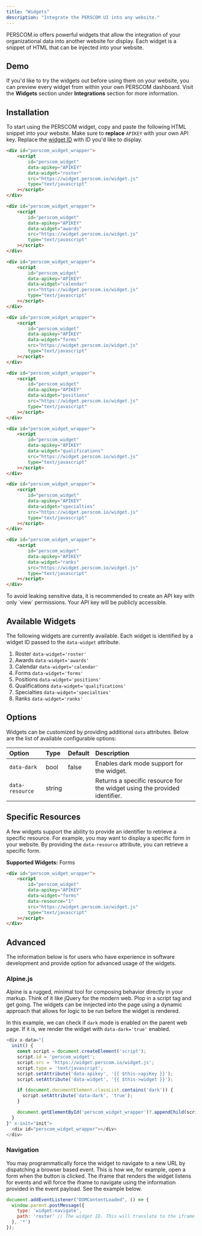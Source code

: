 ```yaml
---
title: "Widgets"
description: "Integrate the PERSCOM UI into any website."
---
```


PERSCOM.io offers powerful widgets that allow the integration of your organizational data into another website for display. Each widget is a snippet of HTML that can be injected into your website.

## Demo

If you'd like to try the widgets out before using them on your website, you can preview every widget from within your own PERSCOM dashboard. Visit the **Widgets** section under **Integrations** section for more information.

## Installation

To start using the PERSCOM widget, copy and paste the following HTML snippet into your website. Make sure to **replace** `APIKEY` with your own API key. Replace the [widget ID](#available-widgets) with ID you'd like to display.

<CodeGroup>

```html Roster {4-5}
<div id="perscom_widget_wrapper">
    <script
        id="perscom_widget"
        data-apikey="APIKEY"
        data-widget="roster"
        src="https://widget.perscom.io/widget.js"
        type="text/javascript"
    ></script>
</div>
```


```html Awards {4-5}
<div id="perscom_widget_wrapper">
    <script
        id="perscom_widget"
        data-apikey="APIKEY"
        data-widget="awards"
        src="https://widget.perscom.io/widget.js"
        type="text/javascript"
    ></script>
</div>
```


```html Calendar {4-5}
<div id="perscom_widget_wrapper">
    <script
        id="perscom_widget"
        data-apikey="APIKEY"
        data-widget="calendar"
        src="https://widget.perscom.io/widget.js"
        type="text/javascript"
    ></script>
</div>
```


```html Forms {4-5}
<div id="perscom_widget_wrapper">
    <script
        id="perscom_widget"
        data-apikey="APIKEY"
        data-widget="forms"
        src="https://widget.perscom.io/widget.js"
        type="text/javascript"
    ></script>
</div>
```

```html Positions {4-5}
<div id="perscom_widget_wrapper">
    <script
        id="perscom_widget"
        data-apikey="APIKEY"
        data-widget="positions"
        src="https://widget.perscom.io/widget.js"
        type="text/javascript"
    ></script>
</div>
```

```html Qualifications {4-5}
<div id="perscom_widget_wrapper">
    <script
        id="perscom_widget"
        data-apikey="APIKEY"
        data-widget="qualifications"
        src="https://widget.perscom.io/widget.js"
        type="text/javascript"
    ></script>
</div>
```


```html Specialties {4-5}
<div id="perscom_widget_wrapper">
    <script
        id="perscom_widget"
        data-apikey="APIKEY"
        data-widget="specialties"
        src="https://widget.perscom.io/widget.js"
        type="text/javascript"
    ></script>
</div>
```


```html Ranks {4-5}
<div id="perscom_widget_wrapper">
    <script
        id="perscom_widget"
        data-apikey="APIKEY"
        data-widget="ranks"
        src="https://widget.perscom.io/widget.js"
        type="text/javascript"
    ></script>
</div>
```

</CodeGroup>

<Note>
  To avoid leaking sensitive data, it is recommended to create an API key with only `view` permissions. Your API key will be publicly accessible.
</Note>

## Available Widgets

The following widgets are currently available. Each widget is identified by a widget ID passed to the `data-widget` attribute.

1. Roster `data-widget='roster'`
2. Awards `data-widget='awards'`
3. Calendar `data-widget='calendar'`
4. Forms `data-widget='forms'`
5. Positions `data-widget='positions'`
6. Qualifications `data-widget='qualifications'`
7. Specialties `data-widget='specialties'`
8. Ranks `data-widget='ranks'`

## Options

Widgets can be customized by providing additional `data` attributes. Below are the list of available configurable options:

| Option          | Type   | Default | Description                                                               |
|:----------------|:-------|:--------|:--------------------------------------------------------------------------|
| `data-dark`     | bool   |  false  | Enables dark mode support for the widget.                                 |
| `data-resource` | string |         | Returns a specific resource for the widget using the provided identifier. |

## Specific Resources

A few widgets support the ability to provide an identifier to retrieve a specific resource. For example, you may want to display a specific form in your website. By providing the `data-resource` attribute, you can retrieve a specific form.

**Supported Widgets:** Forms

```html Ranks {6}
<div id="perscom_widget_wrapper">
    <script
        id="perscom_widget"
        data-apikey="APIKEY"
        data-widget="forms"
        data-resource="1"
        src="https://widget.perscom.io/widget.js"
        type="text/javascript"
    ></script>
</div>
```

## Advanced

The information below is for users who have experience in software development and provide option for advanced usage of the widgets.

### Alpine.js

Alpine is a rugged, minimal tool for composing behavior directly in your markup. Think of it like jQuery for the modern web. Plop in a script tag and get going. The widgets can be innjected into the page using a dynamic approach that allows for logic to be run before the widget is rendered.

In this example, we can check if `dark` mode is enabled on the parent web page. If it is, we render the widget with `data-dark='true'` enabled.

```js
<div x-data="{
  init() {
    const script = document.createElement('script');
    script.id = 'perscom_widget';
    script.src = 'https://widget.perscom.io/widget.js';
    script.type = 'text/javascript';
    script.setAttribute('data-apikey', '{{ $this->apiKey }}');
    script.setAttribute('data-widget', '{{ $this->widget }}');

    if (document.documentElement.classList.contains('dark')) {
      script.setAttribute('data-dark', 'true');
    }

    document.getElementById('perscom_widget_wrapper')?.appendChild(script);
  }
}" x-init="init">
  <div id="perscom_widget_wrapper"></div>
</div>
```

### Navigation

You may programmatically force the widget to navigate to a new URL by dispatching a browser based event. This is how we, for example, open a form when the button is clicked. The iframe that renders the widget listens for events and will force the iframe to navigate using the information provided in the event payload. See the example below.

```js
document.addEventListener("DOMContentLoaded", () => {
  window.parent.postMessage({
    type: 'widget:navigate',
    path: 'roster' // The widget ID. This will translate to the iframe URL being: https://api.perscom.io/v2/widgets/{path}
  }, '*')
});
```